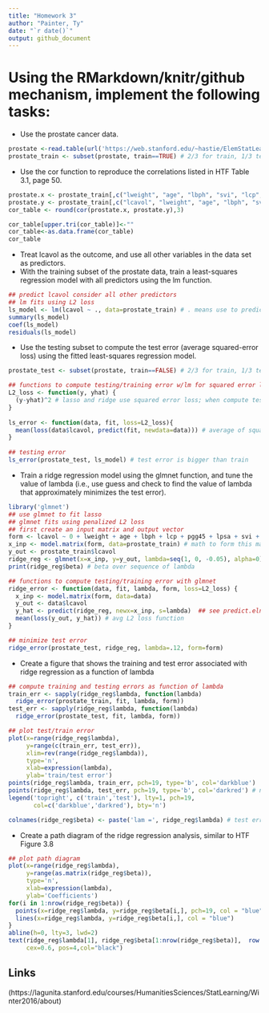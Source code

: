```yaml
---
title: "Homework 3"
author: "Painter, Ty"
date: "`r date()`"
output: github_document
---
```

# Using the RMarkdown/knitr/github mechanism, implement the following tasks:
- Use the prostate cancer data.
```r
prostate <-read.table(url('https://web.stanford.edu/~hastie/ElemStatLearn/datasets/prostate.data'))
prostate_train <- subset(prostate, train==TRUE) # 2/3 for train, 1/3 test
```

- Use the cor function to reproduce the correlations listed in HTF Table 3.1, page 50.
```r
prostate.x <- prostate_train[,c("lweight", "age", "lbph", "svi", "lcp", "gleason", "pgg45")]
prostate.y <- prostate_train[,c("lcavol", "lweight", "age", "lbph", "svi", "lcp", "gleason")]
cor_table <- round(cor(prostate.x, prostate.y),3)

cor_table[upper.tri(cor_table)]<-""
cor_table<-as.data.frame(cor_table)
cor_table
```

- Treat lcavol as the outcome, and use all other variables in the data set as predictors.
- With the training subset of the prostate data, train a least-squares regression model with all predictors using the lm function.
```r
## predict lcavol consider all other predictors
## lm fits using L2 loss
ls_model <- lm(lcavol ~ ., data=prostate_train) # . means use to predict everything
summary(ls_model)
coef(ls_model)
residuals(ls_model)
```

- Use the testing subset to compute the test error (average squared-error loss) using the fitted least-squares regression model.
```r
prostate_test <- subset(prostate, train==FALSE) # 2/3 for train, 1/3 test

## functions to compute testing/training error w/lm for squared error loss
L2_loss <- function(y, yhat) {
  (y-yhat)^2 # lasso and ridge use squared error loss; when compute test error use same error formula used for train error  
}
  
ls_error <- function(data, fit, loss=L2_loss){
  mean(loss(data$lcavol, predict(fit, newdata=data))) # average of squared error loss function, predict applies ls_model to test data
}
  
## testing error 
ls_error(prostate_test, ls_model) # test error is bigger than train
```

- Train a ridge regression model using the glmnet function, and tune the value of lambda (i.e., use guess and check to find the value of lambda that approximately minimizes the test error).
```r
library('glmnet') 
## use glmnet to fit lasso
## glmnet fits using penalized L2 loss
## first create an input matrix and output vector
form <- lcavol ~ 0 + lweight + age + lbph + lcp + pgg45 + lpsa + svi + gleason # what is this?
x_inp <- model.matrix(form, data=prostate_train) # math to form this matrix?
y_out <- prostate_train$lcavol
ridge_reg <- glmnet(x=x_inp, y=y_out, lambda=seq(1, 0, -0.05), alpha=0)
print(ridge_reg$beta) # beta over sequence of lambda

## functions to compute testing/training error with glmnet
ridge_error <- function(data, fit, lambda, form, loss=L2_loss) {
  x_inp <- model.matrix(form, data=data)
  y_out <- data$lcavol
  y_hat <- predict(ridge_reg, newx=x_inp, s=lambda)  ## see predict.elnet, s = values of penalty parameter
  mean(loss(y_out, y_hat)) # avg L2 loss function
}

## minimize test error
ridge_error(prostate_test, ridge_reg, lambda=.12, form=form) 
```

- Create a figure that shows the training and test error associated with ridge regression as a function of lambda
```r
## compute training and testing errors as function of lambda
train_err <- sapply(ridge_reg$lambda, function(lambda) 
  ridge_error(prostate_train, fit, lambda, form))
test_err <- sapply(ridge_reg$lambda, function(lambda) 
  ridge_error(prostate_test, fit, lambda, form))

## plot test/train error
plot(x=range(ridge_reg$lambda),
     y=range(c(train_err, test_err)),
     xlim=rev(range(ridge_reg$lambda)),
     type='n',
     xlab=expression(lambda),
     ylab='train/test error')
points(ridge_reg$lambda, train_err, pch=19, type='b', col='darkblue')
points(ridge_reg$lambda, test_err, pch=19, type='b', col='darkred') # nice 'u' shape, 0.1 minimize test error
legend('topright', c('train','test'), lty=1, pch=19,
       col=c('darkblue','darkred'), bty='n')

colnames(ridge_reg$beta) <- paste('lam =', ridge_reg$lambda) # test error minimized at 0.21
```

- Create a path diagram of the ridge regression analysis, similar to HTF Figure 3.8
```r
## plot path diagram
plot(x=range(ridge_reg$lambda),
     y=range(as.matrix(ridge_reg$beta)),
     type='n',
     xlab=expression(lambda),
     ylab='Coefficients')
for(i in 1:nrow(ridge_reg$beta)) {
  points(x=ridge_reg$lambda, y=ridge_reg$beta[i,], pch=19, col = "blue")
  lines(x=ridge_reg$lambda, y=ridge_reg$beta[i,], col = "blue")
}
abline(h=0, lty=3, lwd=2)
text(ridge_reg$lambda[1], ridge_reg$beta[1:nrow(ridge_reg$beta)],  row.names(as.matrix(ridge_reg$beta)),
     cex=0.6, pos=4,col="black")
```
## Links
(https://lagunita.stanford.edu/courses/HumanitiesSciences/StatLearning/Winter2016/about)